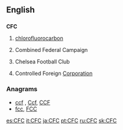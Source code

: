 ==English==

==={{initialism}}===
'''CFC'''

# {{organic chemistry}} [[chlorofluorocarbon]]
# {{US}} Combined Federal Campaign
# {{soccer}} Chelsea Football Club
# {{business}} Controlled Foreign [[corporation|Corporation]]

===Anagrams===
* [[ccf#English|ccf]] , [[Ccf#English|Ccf]], [[CCF#English|CCF]]
* [[fcc#English|fcc]], [[FCC#English|FCC]]


[[es:CFC]]
[[it:CFC]]
[[ja:CFC]]
[[pt:CFC]]
[[ru:CFC]]
[[sk:CFC]]
